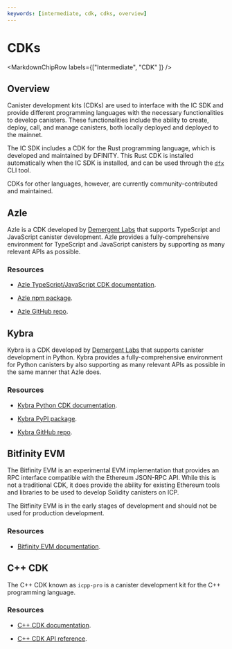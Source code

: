 ```yaml
---
keywords: [intermediate, cdk, cdks, overview]
---
```



# CDKs

<MarkdownChipRow labels={["Intermediate", "CDK" ]} />

## Overview

Canister development kits (CDKs) are used to interface with the IC SDK and provide different programming languages with the necessary functionalities to develop canisters. These functionalities include the ability to create, deploy, call, and manage canisters, both locally deployed and deployed to the mainnet.

The IC SDK includes a CDK for the Rust programming language, which is developed and maintained by DFINITY. This Rust CDK is installed automatically when the IC SDK is installed, and can be used through the [`dfx`](/docs/current/developer-docs/setup/install) CLI tool.

CDKs for other languages, however, are currently community-contributed and maintained.

## Azle

Azle is a CDK developed by [Demergent Labs](https://github.com/demergent-labs) that supports TypeScript and JavaScript canister development. Azle provides a fully-comprehensive environment for TypeScript and JavaScript canisters by supporting as many relevant APIs as possible.

### Resources

- [Azle TypeScript/JavaScript CDK documentation](https://demergent-labs.github.io/azle/azle.html).

- [Azle npm package](https://www.npmjs.com/package/azle).

- [Azle GitHub repo](https://github.com/demergent-labs/azle).

## Kybra

Kybra is a CDK developed by [Demergent Labs](https://github.com/demergent-labs) that supports canister development in Python. Kybra provides a fully-comprehensive environment for Python canisters by also supporting as many relevant APIs as possible in the same manner that Azle does.

### Resources

- [Kybra Python CDK documentation](https://demergent-labs.github.io/kybra/).

- [Kybra PyPI package](https://pypi.org/project/kybra/).

- [Kybra GitHub repo](https://github.com/demergent-labs/kybra).


## Bitfinity EVM

The Bitfinity EVM is an experimental EVM implementation that provides an RPC interface compatible with the Ethereum JSON-RPC API. While this is not a traditional CDK, it does provide the ability for existing Ethereum tools and libraries to be used to develop Solidity canisters on ICP.

The Bitfinity EVM is in the early stages of development and should not be used for production development.

### Resources

- [Bitfinity EVM documentation](https://docs.bitfinity.network/).

## C++ CDK

The C++ CDK known as `icpp-pro` is a canister development kit for the C++ programming language.

### Resources

- [C++ CDK documentation](https://docs.icpp.world/).

- [C++ CDK API reference](https://docs.icpp.world/api-reference.html).


